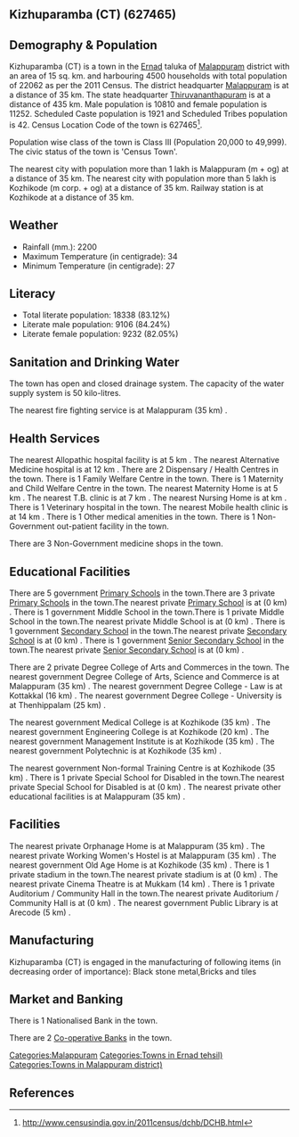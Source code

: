 {{Infobox settlement
| name=Kizhuparamba (CT)
| native_name=
| native_name_lang=
| other_name=
| nickname=
| settlement_type=Town
| image_skyline=
| image_alt=
| image_caption=
| pushpin_map=India Kerala
| pushpin_label_position=right
| pushpin_map_alt=
| pushpin_map_caption=Location in Kerala, India
| latd=
| latm=
| lats=
| latNS=
| longd=
| longm=
| longs=
| longEW=
| coordinates_display=inline,title
| subdivision_type=Country
| subdivision_name={{flag|India}}
| subdivision_type1=[[States and territories of India|State]]
| subdivision_name1=Kerala 
| subdivision_type2=[[List of districts of India|District]]
| subdivision_name2=Malappuram
| subdivision_type3=Tahsil
| subdivision_name3=Ernad
| website=
| established_title=<!-- Established -->
| established_date=
| founder=
| named_for=
| government_type=
| governing_body=
| unit_pref=Metric
| area_footnotes=
| area_rank=
| area_total_km2=15
| elevation_footnotes=
| elevation_m=
| population_total=22062
| population_as_of=2011
| population_rank=
| population_density_km2=1470
| population_demonym=
| population_footnotes=
| demographics_type1=Languages=
| demographics1_title1=Official=
| demographics1_info1=[[Malayalam language|Malayalam]]
| timezone1=[[Indian Standard Time|IST]]
| utc_offset1==+5:30
| postal_code_type=[[Postal Index Number|PIN]]
| postal_code=
| area_code_type=Telephone code
| area_code=
| registration_plate=
| blank1_name_sec1=Nearest city
| blank1_info_sec1=[[Malappuram (m + og)]]
| blank2_name_sec1=[[Human sex ratio|Sex ratio]]
| blank2_info_sec1=1040
| blank3_name_sec1=Literacy
| blank3_info_sec1=83.12%
| blank1_name_sec2=[[2011 Census of India|2011 census]] code
| blank1_info_sec2=627465
| footnotes=
}}

== Kizhuparamba (CT) (627465) ==

== Demography & Population ==

Kizhuparamba (CT) is a town in the [[Ernad]] taluka of [[Malappuram]] district with an area of 15 sq. km. and harbouring 4500 households with total population of 22062 as per the 2011 Census. The district headquarter [[Malappuram]] is at a distance of 35 km. The state headquarter [[Thiruvananthapuram]] is at a distance of 435 km. Male population is 10810 and female population is 11252. Scheduled Caste population is 1921 and Scheduled Tribes population is 42. Census Location Code of the town is 627465<ref>http://www.censusindia.gov.in/2011census/dchb/DCHB.html</ref>.

Population wise class of the town is Class III (Population 20,000 to 49,999).
The civic status of the town is 'Census Town'.

The nearest city with population more than 1 lakh is Malappuram (m + og) at a distance of 35 km. The nearest city with population more than 5 lakh is Kozhikode (m corp. + og) at a distance of 35 km. Railway station is at Kozhikode at a distance of 35 km.


== Weather ==  
* Rainfall (mm.): 2200 
* Maximum Temperature (in centigrade): 34
* Minimum Temperature (in centigrade): 27


== Literacy ==  
* Total literate population: 18338 (83.12%)
* Literate male population: 9106 (84.24%)
* Literate female population: 9232 (82.05%)


== Sanitation and Drinking Water ==  
The town has open and closed drainage system.
The capacity of the water supply system is 50 kilo-litres.

The nearest fire fighting service is at Malappuram (35 km) .


== Health Services ==
The nearest Allopathic hospital facility is at 5 km .
The nearest Alternative Medicine hospital is at 12 km .
There are 2 Dispensary / Health Centres in the town.
There is 1 Family Welfare Centre in the town.
There is 1 Maternity and Child Welfare Centre in the town.
The nearest Maternity Home is at 5 km .
The nearest T.B. clinic is at 7 km .
The nearest Nursing Home is at  km .
There is 1 Veterinary hospital in the town.
The nearest Mobile health clinic is at 14 km .
There is 1 Other medical amenities in the town.
There is 1 Non-Government out-patient facility in the town.


There are 3 Non-Government medicine shops in the town.


== Educational Facilities ==
There are 5 government [[Primary School]]s in the town.There are 3 private [[Primary School]]s in the town.The nearest private [[Primary School]] is at  (0 km) .
There is 1 government Middle School in the town.There is 1 private Middle School in the town.The nearest private Middle School is at  (0 km) .
There is 1 government [[Secondary School]] in the town.The nearest private [[Secondary School]] is at  (0 km) .
There is 1 government [[Senior Secondary School]] in the town.The nearest private [[Senior Secondary School]] is at  (0 km) .
 
 
 
 
There are 2 private Degree College of Arts and Commerces in the town. 
The nearest government Degree College of Arts, Science and Commerce is at Malappuram (35 km) .
The nearest government Degree College - Law is at Kottakkal  (16 km) .
The nearest government Degree College - University is at Thenhippalam (25 km) .
 
The nearest government Medical College is at Kozhikode (35 km) .
The nearest government Engineering College is at Kozhikode (20 km) .
The nearest government Management Institute is at Kozhikode (35 km) .
The nearest government Polytechnic is at Kozhikode (35 km) .
 
The nearest government Non-formal Training Centre is at Kozhikode (35 km) .
There is 1 private Special School for Disabled in the town.The nearest private Special School for Disabled is at  (0 km) .
The nearest private other educational facilities is at Malappuram (35 km) .


== Facilities ==
The nearest private Orphanage Home is at Malappuram (35 km) .
The nearest private Working Women's Hostel is at Malappuram (35 km) .
The nearest government Old Age Home is at Kozhikode (35 km) .
There is 1 private stadium in the town.The nearest private stadium is at  (0 km) .
The nearest private Cinema Theatre is at Mukkam (14 km) .
There is 1 private Auditorium / Community Hall in the town.The nearest private Auditorium / Community Hall is at  (0 km) .
The nearest government Public Library is at Arecode (5 km) .


== Manufacturing ==
Kizhuparamba (CT) is engaged in the manufacturing of following items (in decreasing order of importance): Black stone metal,Bricks and tiles


== Market and Banking ==
There is 1 Nationalised Bank in the town.

There are 2 [[Co-operative Bank]]s in the town.




[[Categories:Malappuram]]
[[Categories:Towns in Ernad tehsil)]]
[[Categories:Towns in Malappuram district)]]


== References ==
{{Reflist}}


